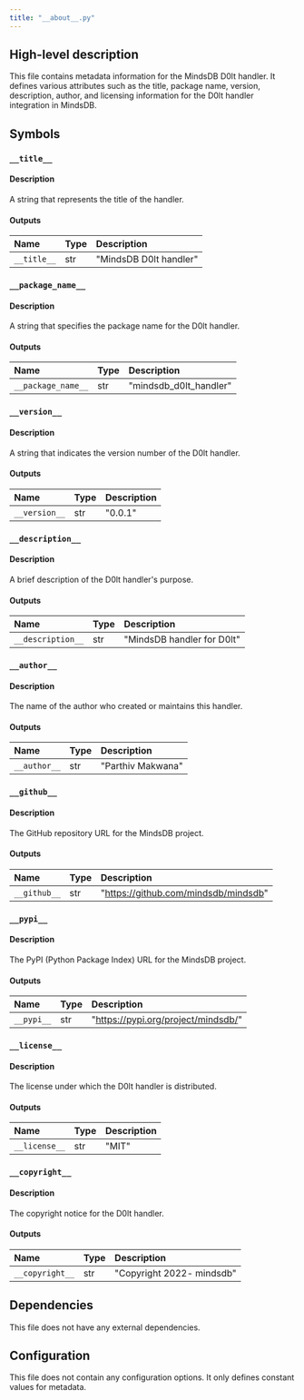 ```yaml
---
title: "__about__.py"
---
```


## High-level description
This file contains metadata information for the MindsDB D0lt handler. It defines various attributes such as the title, package name, version, description, author, and licensing information for the D0lt handler integration in MindsDB.

## Symbols

### `__title__`
#### Description
A string that represents the title of the handler.

#### Outputs
| Name | Type | Description |
|:-----|:-----|:------------|
| `__title__` | str | "MindsDB D0lt handler" |

### `__package_name__`
#### Description
A string that specifies the package name for the D0lt handler.

#### Outputs
| Name | Type | Description |
|:-----|:-----|:------------|
| `__package_name__` | str | "mindsdb_d0lt_handler" |

### `__version__`
#### Description
A string that indicates the version number of the D0lt handler.

#### Outputs
| Name | Type | Description |
|:-----|:-----|:------------|
| `__version__` | str | "0.0.1" |

### `__description__`
#### Description
A brief description of the D0lt handler's purpose.

#### Outputs
| Name | Type | Description |
|:-----|:-----|:------------|
| `__description__` | str | "MindsDB handler for D0lt" |

### `__author__`
#### Description
The name of the author who created or maintains this handler.

#### Outputs
| Name | Type | Description |
|:-----|:-----|:------------|
| `__author__` | str | "Parthiv Makwana" |

### `__github__`
#### Description
The GitHub repository URL for the MindsDB project.

#### Outputs
| Name | Type | Description |
|:-----|:-----|:------------|
| `__github__` | str | "https://github.com/mindsdb/mindsdb" |

### `__pypi__`
#### Description
The PyPI (Python Package Index) URL for the MindsDB project.

#### Outputs
| Name | Type | Description |
|:-----|:-----|:------------|
| `__pypi__` | str | "https://pypi.org/project/mindsdb/" |

### `__license__`
#### Description
The license under which the D0lt handler is distributed.

#### Outputs
| Name | Type | Description |
|:-----|:-----|:------------|
| `__license__` | str | "MIT" |

### `__copyright__`
#### Description
The copyright notice for the D0lt handler.

#### Outputs
| Name | Type | Description |
|:-----|:-----|:------------|
| `__copyright__` | str | "Copyright 2022- mindsdb" |

## Dependencies
This file does not have any external dependencies.

## Configuration
This file does not contain any configuration options. It only defines constant values for metadata.